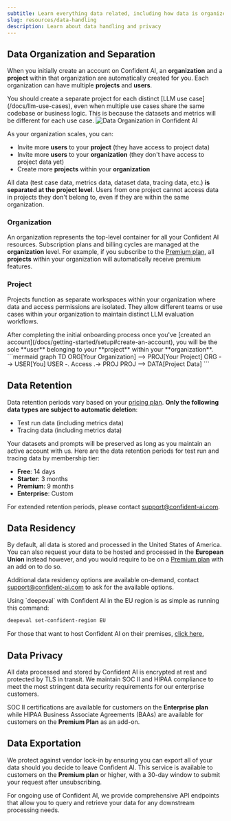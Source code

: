 ```yaml
---
subtitle: Learn everything data related, including how data is organized and separated, privacy, residency, etc. on Confident AI.
slug: resources/data-handling
description: Learn about data handling and privacy
---
```


## Data Organization and Separation

When you initially create an account on Confident AI, an **organization** and a **project** within that organization are automatically created for you. Each organization can have multiple **projects** and **users**.

<Tip>
  You should create a separate project for each distinct [LLM use
  case](/docs/llm-use-cases), even when multiple use cases share the same codebase or
  business logic. This is because the datasets and metrics will be different for
  each use case.
</Tip>

<Frame caption="Data Organization and Separation in Confident AI">
  <img src="https://confident-docs.s3.us-east-1.amazonaws.com/data-organization.svg" alt="Data Organization in Confident AI"/>
</Frame>

As your organization scales, you can:

- Invite more **users** to your **project** (they have access to project data)
- Invite more **users** to your **organization** (they don't have access to project data yet)
- Create more **projects** within your **organization**

All data (test case data, metrics data, dataset data, tracing data, etc.) **is separated at the project level**. Users from one project cannot access data in projects they don't belong to, even if they are within the same organization.

### Organization

An organization represents the top-level container for all your Confident AI resources. Subscription plans and billing cycles are managed at the **organization** level. For example, if you subscribe to the [Premium plan](https://confident-ai.com/pricing), all **projects** within your organization will automatically receive premium features.

### Project

Projects function as separate workspaces within your organization where data and access permissions are isolated. They allow different teams or use cases within your organization to maintain distinct LLM evaluation workflows.

<Info>
After completing the initial onboarding process once you've [created an account](/docs/getting-started/setup#create-an-account), you will be the sole **user** belonging to your **project** within your **organization**.
</Info>

<Frame>
<div className='flex justify-center items-center'>
```mermaid
graph TD
    ORG[Your Organization] --> PROJ[Your Project]
    ORG --> USER[You]
    USER -. Access .-> PROJ
    PROJ --> DATA[Project Data]
```
</div>
</Frame>

## Data Retention

Data retention periods vary based on your [pricing plan](https://confident-ai.com/pricing). **Only the following data types are subject to automatic deletion**:

- Test run data (including metrics data)
- Tracing data (including metrics data)

Your datasets and prompts will be preserved as long as you maintain an active account with us. Here are the data retention periods for test run and tracing data by membership tier:

- **Free**: 14 days
- **Starter**: 3 months
- **Premium**: 9 months
- **Enterprise**: Custom

For extended retention periods, please contact support@confident-ai.com.

## Data Residency

By default, all data is stored and processed in the United States of America. You can also request your data to be hosted and processed in the **European Union** instead however, and you would require to be on a [Premium plan](https://confident-ai.com/pricing) with an add on to do so.

Additional data residency options are available on-demand, contact support@confident-ai.com to ask for the available options.

<Note>
Using `deepeval` with Confident AI in the EU region is as simple as running this command:

```bash
deepeval set-confident-region EU
```
</Note>

For those that want to host Confident AI on their premises, [click here.](/docs/on-prem-hosting)

## Data Privacy

All data processed and stored by Confident AI is encrypted at rest and protected by TLS in transit. We maintain SOC II and HIPAA compliance to meet the most stringent data security requirements for our enterprise customers.

SOC II certifications are available for customers on the **Enterprise plan** while HIPAA Business Associate Agreements (BAAs) are available for customers on the **Premium Plan** as an add-on.

## Data Exportation

We protect against vendor lock-in by ensuring you can export all of your data should you decide to leave Confident AI. This service is available to customers on the **Premium plan** or higher, with a 30-day window to submit your request after unsubscribing.

For ongoing use of Confident AI, we provide comprehensive API endpoints that allow you to query and retrieve your data for any downstream processing needs.
